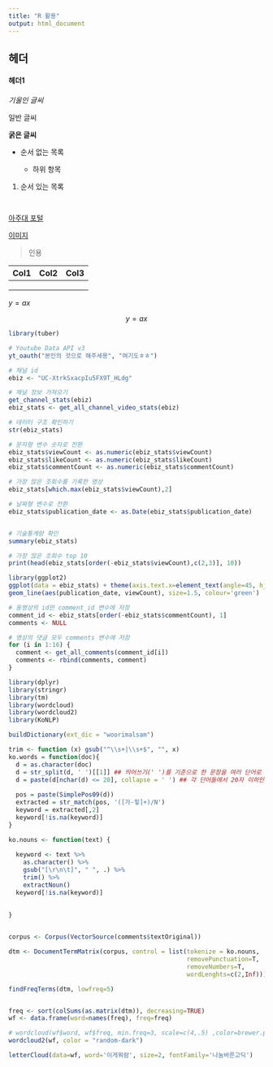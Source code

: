 ```yaml
---
title: "R 활용"
output: html_document
---
```


## 헤더

#### 헤더1

*기울인 글씨*

일반 글씨

**굵은 글씨**

-   순서 없는 목록

    -   하위 항목

1.  순서 있는 목록

```r

```

```r

```

[아주대 포털](portal.ajou.ac.kr)

[이미지]()

> 인용

| Col1 | Col2 | Col3 |
|------|------|------|
|      |      |      |
|      |      |      |
|      |      |      |

$y = ax$

$$
y = ax
$$

```r
library(tuber)

# Youtube Data API v3
yt_oauth("본인의 것으로 해주세용", "여기도ㅎㅎ")

# 채널 id
ebiz <- "UC-XtrkSxacpIu5FX9T_HLdg"

# 채널 정보 가져오기
get_channel_stats(ebiz)
ebiz_stats <- get_all_channel_video_stats(ebiz)
```

```r
# 데이터 구조 확인하기
str(ebiz_stats)
```

```r

# 문자형 변수 숫자로 전환
ebiz_stats$viewCount <- as.numeric(ebiz_stats$viewCount)
ebiz_stats$likeCount <- as.numeric(ebiz_stats$likeCount)
ebiz_stats$commentCount <- as.numeric(ebiz_stats$commentCount)

# 가장 많은 조회수를 기록한 영상
ebiz_stats[which.max(ebiz_stats$viewCount),2]

# 날짜형 변수로 전환
ebiz_stats$publication_date <- as.Date(ebiz_stats$publication_date)


# 기술통계량 확인
summary(ebiz_stats)
```

```r
# 가장 많은 조회수 top 10
print(head(ebiz_stats[order(-ebiz_stats$viewCount),c(2,3)], 10))
```

```r
library(ggplot2)
ggplot(data = ebiz_stats) + theme(axis.text.x=element_text(angle=45, hjust=1)) + ggtitle("이비즈 채널 시각화") +
geom_line(aes(publication_date, viewCount), size=1.5, colour='green')
```

```r
# 동영상의 id만 comment_id 변수에 저장
comment_id <- ebiz_stats[order(-ebiz_stats$commentCount), 1]
comments <- NULL

# 영상의 댓글 모두 comments 변수에 저장
for (i in 1:16) {
  comment <- get_all_comments(comment_id[i])
  comments <- rbind(comments, comment)
}

library(dplyr)
library(stringr)
library(tm)
library(wordcloud)
library(wordcloud2)
library(KoNLP)

buildDictionary(ext_dic = "woorimalsam")

trim <- function (x) gsub("^\\s+|\\s+$", "", x)
ko.words = function(doc){
  d = as.character(doc)
  d = str_split(d, ' ')[[1]] ## 띄어쓰기(' ')를 기준으로 한 문장을 여러 단어로 나눔 
  d = paste(d[nchar(d) <= 20], collapse = ' ') ## 각 단어들에서 20자 이하인 것만 선택하여 다시 문장으로 합침
  
  pos = paste(SimplePos09(d))
  extracted = str_match(pos, '([가-힣]+)/N')
  keyword = extracted[,2]
  keyword[!is.na(keyword)]  
}

ko.nouns <- function(text) {
  
  keyword <- text %>%
    as.character() %>%
    gsub("[\r\n\t]", " ", .) %>%
    trim() %>%
    extractNoun()
  keyword[!is.na(keyword)]
  
  
}


corpus <- Corpus(VectorSource(comments$textOriginal))

dtm <- DocumentTermMatrix(corpus, control = list(tokenize = ko.nouns,
                                                 removePunctuation=T,
                                                 removeNumbers=T,
                                                 wordLenghts=c(2,Inf)))

findFreqTerms(dtm, lowfreq=5)


freq <- sort(colSums(as.matrix(dtm)), decreasing=TRUE)
wf <- data.frame(word=names(freq), freq=freq)

# wordcloud(wf$word, wf$freq, min.freq=3, scale=c(4,.5) ,color=brewer.pal(8, "Dark2"))
wordcloud2(wf, color = "random-dark")

letterCloud(data=wf, word='이게뭐람', size=2, fontFamily='나눔바른고딕')
```
